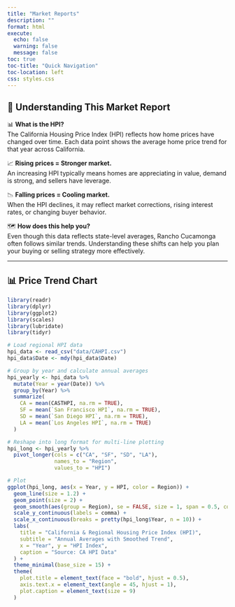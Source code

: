 ```yaml
---
title: "Market Reports"
description: ""
format: html
execute: 
  echo: false
  warning: false
  message: false
toc: true
toc-title: "Quick Navigation"
toc-location: left
css: styles.css
---
```



## 📝 Understanding This Market Report

📊 **What is the HPI?**  
The California Housing Price Index (HPI) reflects how home prices have changed over time. Each data point shows the average home price trend for that year across California.  

📈 **Rising prices = Stronger market.**  
An increasing HPI typically means homes are appreciating in value, demand is strong, and sellers have leverage.  

📉 **Falling prices = Cooling market.**  
When the HPI declines, it may reflect market corrections, rising interest rates, or changing buyer behavior.

🗺 **How does this help you?**  
Even though this data reflects state-level averages, Rancho Cucamonga often follows similar trends. Understanding these shifts can help you plan your buying or selling strategy more effectively.

---

## 📊 Price Trend Chart

```r
library(readr)
library(dplyr)
library(ggplot2)
library(scales)
library(lubridate)
library(tidyr)

# Load regional HPI data
hpi_data <- read_csv("data/CAHPI.csv")
hpi_data$Date <- mdy(hpi_data$Date)

# Group by year and calculate annual averages
hpi_yearly <- hpi_data %>%
  mutate(Year = year(Date)) %>%
  group_by(Year) %>%
  summarize(
    CA = mean(CASTHPI, na.rm = TRUE),
    SF = mean(`San Francisco HPI`, na.rm = TRUE),
    SD = mean(`San Diego HPI`, na.rm = TRUE),
    LA = mean(`Los Angeles HPI`, na.rm = TRUE)
  )

# Reshape into long format for multi-line plotting
hpi_long <- hpi_yearly %>%
  pivot_longer(cols = c("CA", "SF", "SD", "LA"),
               names_to = "Region",
               values_to = "HPI")

# Plot
ggplot(hpi_long, aes(x = Year, y = HPI, color = Region)) +
  geom_line(size = 1.2) +
  geom_point(size = 2) +
  geom_smooth(aes(group = Region), se = FALSE, size = 1, span = 0.5, color = "gray50") +
  scale_y_continuous(labels = comma) +
  scale_x_continuous(breaks = pretty(hpi_long$Year, n = 10)) +
  labs(
    title = "California & Regional Housing Price Index (HPI)",
    subtitle = "Annual Averages with Smoothed Trend",
    x = "Year", y = "HPI Index",
    caption = "Source: CA HPI Data"
  ) +
  theme_minimal(base_size = 15) +
  theme(
    plot.title = element_text(face = "bold", hjust = 0.5),
    axis.text.x = element_text(angle = 45, hjust = 1),
    plot.caption = element_text(size = 9)
  )
```